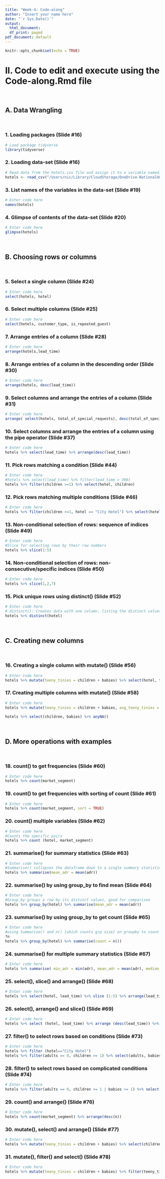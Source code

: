 ```yaml
---
title: "Week-4: Code-along"
author: "Insert your name here"
date: "`r Sys.Date()`"
output:
  html_document:
  df_print: paged
pdf_document: default
---
```


  ```r
knitr::opts_chunk$set(echo = TRUE)
```

# II. Code to edit and execute using the Code-along.Rmd file 
<br>

## A. Data Wrangling
<br>

### 1. Loading packages (Slide #16)

```r
# Load package tidyverse
library(tidyverse)
```

### 2. Loading data-set (Slide #16)

```r
# Read data from the hotels.csv file and assign it to a variable named, "hotels"
hotels <- read_csv("/Users/nic/Library/CloudStorage/OneDrive-NationalUniversityofSingapore/NM2207/Week 4/hotels.csv")
```

### 3. List names of the variables in the data-set (Slide #19)

```r
# Enter code here
names(hotels)
```


### 4. Glimpse of contents of the data-set (Slide #20)

```r
# Enter code here
glimpse(hotels)
```
<br>

## B. Choosing rows or columns
<br>

### 5. Select a single column (Slide #24)

```r
# Enter code here
select(hotels, hotel)
```

### 6. Select multiple columns (Slide #25)

```r
# Enter code here
select(hotels, customer_type, is_repeated_guest)
```

### 7. Arrange entries of a column (Slide #28)

```r
# Enter code here
arrange(hotels,lead_time)
```

### 8. Arrange entries of a column in the descending order (Slide #30)

```r
# Enter code here
arrange(hotels, desc(lead_time))
```

### 9. Select columns and arrange the entries of a column (Slide #31)

```r
# Enter code here
arrange( select(hotels, total_of_special_requests), desc(total_of_special_requests)) 
```

### 10. Select columns and arrange the entries of a column using the pipe operator (Slide #37)

```r
# Enter code here
hotels %>% select(lead_time) %>% arrange(desc(lead_time))
```

### 11. Pick rows matching a condition (Slide #44)

```r
# Enter code here
#hotels %>% select(lead_time) %>% filter(lead_time > 300)
hotels %>% filter(children >=1) %>% select(hotel, children)
```

### 12. Pick rows matching multiple conditions (Slide #46)

```r
# Enter code here
hotels %>% filter(children >=1, hotel == "City Hotel") %>% select(hotel, children)
```

### 13. Non-conditional selection of rows: sequence of indices (Slide #49)

```r
# Enter code here
#Slice for selecting rows by their row numbers
hotels %>% slice(1:5)
```

### 14. Non-conditional selection of rows: non-consecutive/specific indices (Slide #50)

```r
# Enter code here
hotels %>% slice(1,2,7)
```

### 15. Pick unique rows using distinct() (Slide #52)

```r
# Enter code here
# distinct(): Creates data with one column, listing the distinct values
hotels %>% distinct(hotel)

```
<br>

## C. Creating new columns
<br>

### 16. Creating a single column with mutate() (Slide #56)

```r
# Enter code here
hotels %>% mutate(teeny_tinies = children + babies) %>% select(hotel, teeny_tinies, children, babies) %>% arrange(desc(teeny_tinies))
```

### 17. Creating multiple columns with mutate() (Slide #58)

```r
# Enter code here
hotels %>% mutate(teeny_tinies = children + babies, avg_teeny_tinies = mean(teeny_tinies)) %>% select(hotel, teeny_tinies, avg_teeny_tinies, children, babies) %>% arrange(desc(teeny_tinies))

hotels %>% select(children, babies) %>% anyNA()
```
<br>

## D. More operations with examples
<br>

### 18. count() to get frequencies (Slide #60)

```r
# Enter code here
hotels %>% count(market_segment)
```

### 19. count() to get frequencies with sorting of count (Slide #61)

```r
# Enter code here
hotels %>% count(market_segment, sort = TRUE)
```

### 20. count() multiple variables (Slide #62)

```r
# Enter code here
#Counts the specific pairs
hotels %>% count (hotel, market_segment)
```

### 21. summarise() for summary statistics (Slide #63)

```r
# Enter code here
#Summarise() collapses the dataframe down to a single summary statistic making a new DF
hotels %>% summarise(mean_adr = mean(adr))
```

### 22. summarise() by using group_by to find mean (Slide #64)

```r
# Enter code here
#Group_by groups a row by its distinct values, good for comparison
hotels %>% group_by(hotel) %>% summarise(mean_adr = mean(adr))
```

### 23. summarise() by using group_by to get count (Slide #65)

```r
# Enter code here
#using Summarise() and n() [which counts grp size] on groupby to count for distinct groups. equivalent to count(column_name)
?n
hotels %>% group_by(hotel) %>% summarise(count = n())

```

### 24. summarise() for multiple summary statistics (Slide #67)

```r
# Enter code here
hotels %>% summarise( min_adr = min(adr), mean_adr = mean(adr), median_adr = median(adr), max_adr = max(adr))

```

### 25. select(), slice() and arrange() (Slide #68)

```r
# Enter code here
hotels %>% select(hotel, lead_time) %>% slice (1:5) %>% arrange(lead_time)
```

### 26. select(), arrange() and slice() (Slide #69)

```r
# Enter code here
hotels %>% select (hotel, lead_time) %>% arrange (desc(lead_time)) %>% slice(1:5)
```

### 27. filter() to select rows based on conditions (Slide #73)

```r
# Enter code here
hotels %>% filter (hotel=="City Hotel")
hotels %>% filter(adults == 0, children >= 1) %>% select(adults, babies, children)

```

### 28. filter() to select rows based on complicated conditions (Slide #74)

```r
# Enter code here
hotels %>% filter(adults == 0, children >= 1 | babies >= 1) %>% select(adults, babies, children)
```

### 29. count() and arrange() (Slide #76)

```r
# Enter code here
hotels %>% count(market_segment) %>% arrange(desc(n))
```

### 30. mutate(), select() and arrange() (Slide #77)

```r
# Enter code here
hotels %>% mutate(teeny_tinies = children + babies) %>% select(children, babies, teeny_tinies) %>% arrange(desc(teeny_tinies))
```


### 31. mutate(), filter() and select() (Slide #78)

```r
# Enter code here
hotels %>% mutate(teeny_tinies = children + babies) %>% filter(teeny_tinies >= 1, hotel == "City Hotel") %>% select(hotel, teeny_tinies) 
```